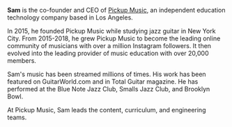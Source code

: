 **Sam** is the co-founder and CEO of [Pickup Music](https://pickupmusic.com), an independent education technology company based in Los Angeles.

In 2015, he founded Pickup Music while studying jazz guitar in New York City. From 2015-2018, he grew Pickup Music to become the leading online community of musicians with over a million Instagram followers. It then evolved into the leading provider of music education with over 20,000 members.

Sam's music has been streamed millions of times. His work has been featured on GuitarWorld.com and in Total Guitar magazine. He has performed at the Blue Note Jazz Club, Smalls Jazz Club, and Brooklyn Bowl.

At Pickup Music, Sam leads the content, curriculum, and engineering teams.